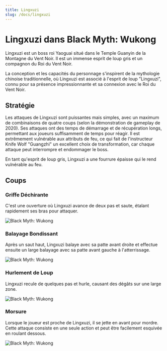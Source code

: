 ```yaml
---
title: Lingxuzi
slug: /docs/lingxuzi
---
```


# Lingxuzi dans Black Myth: Wukong

Lingxuzi est un boss roi Yaoguai situé dans le Temple Guanyin de la Montagne du Vent Noir. Il est un immense esprit de loup gris et un compagnon du Roi du Vent Noir.

La conception et les capacités du personnage s'inspirent de la mythologie chinoise traditionnelle, où Lingxuzi est associé à l'esprit de loup "Lingxuzi", connu pour sa présence impressionnante et sa connexion avec le Roi du Vent Noir.

## Stratégie

Les attaques de Lingxuzi sont puissantes mais simples, avec un maximum de combinaisons de quatre coups (selon la démonstration de gameplay de 2020). Ses attaques ont des temps de démarrage et de récupération longs, permettant aux joueurs suffisamment de temps pour réagir. Il est extrêmement vulnérable aux attributs de feu, ce qui fait de l'instructeur Knife Wolf "Guangzhi" un excellent choix de transformation, car chaque attaque peut interrompre et endommager le boss.

En tant qu'esprit de loup gris, Lingxuzi a une fourrure épaisse qui le rend vulnérable au feu.

## Coups

### Griffe Déchirante

C'est une ouverture où Lingxuzi avance de deux pas et saute, étalant rapidement ses bras pour attaquer.

<img src="https://image.informedainews.com/siliezhua.gif" alt="Black Myth: Wukong"/>

### Balayage Bondissant

Après un saut haut, Lingxuzi balaye avec sa patte avant droite et effectue ensuite un large balayage avec sa patte avant gauche à l'atterrissage.

<img src="https://image.informedainews.com/fpjhs.gif" alt="Black Myth: Wukong"/>

### Hurlement de Loup

Lingxuzi recule de quelques pas et hurle, causant des dégâts sur une large zone.

<img src="https://image.informedainews.com/lh.gif" alt="Black Myth: Wukong"/>

### Morsure

Lorsque le joueur est proche de Lingxuzi, il se jette en avant pour mordre. Cette attaque consiste en une seule action et peut être facilement esquivée en roulant dessous.

<img src="https://image.informedainews.com/qy.gif" alt="Black Myth: Wukong"/>